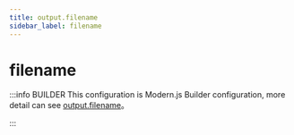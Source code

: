 ```yaml
---
title: output.filename
sidebar_label: filename
---
```

# filename

:::info BUILDER
This configuration is Modern.js Builder configuration, more detail can see [output.filename](https://modernjs.dev/builder/en/api/config-output.html#output-filename)。

:::


<Main />
